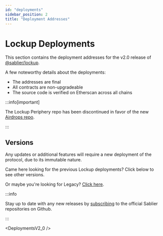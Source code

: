 ```yaml
---
id: "deployments"
sidebar_position: 2
title: "Deployment Addresses"
---
```



# Lockup Deployments

This section contains the deployment addresses for the v2.0 release of
[@sablier/lockup](https://npmjs.com/package/@sablier/lockup).

A few noteworthy details about the deployments:

- The addresses are final
- All contracts are non-upgradeable
- The source code is verified on Etherscan across all chains

:::info[important]

The Lockup Periphery repo has been discontinued in favor of the new [Airdrops repo](/guides/airdrops/overview).

:::

## Versions

Any updates or additional features will require a new deployment of the protocol, due to its immutable nature.

Came here looking for the previous Lockup deployments? Click below to see other versions.

<ReleaseHistoryLockup />

Or maybe you're looking for Legacy? [Click here](/guides/legacy/deployments).

:::info

Stay up to date with any new releases by [subscribing](https://x.com/Sablier/status/1821220784661995627) to the official
Sablier repositories on Github.

:::

<DeploymentsV2_0 />
